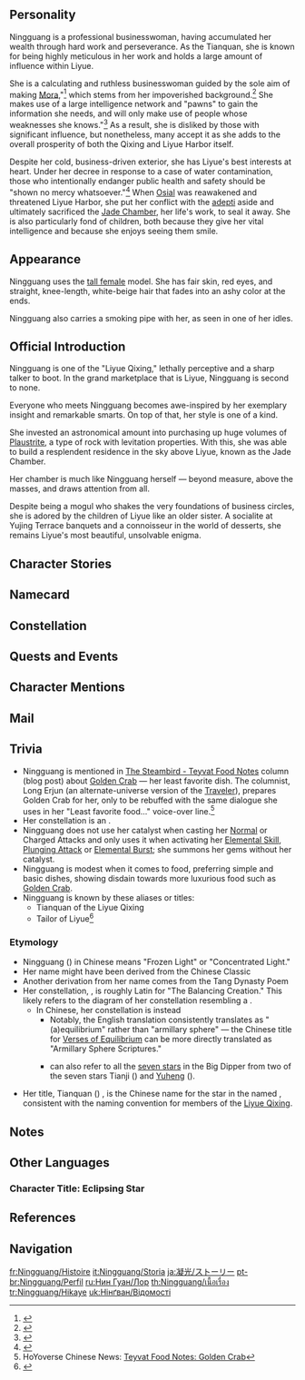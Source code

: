 {{CharacterTabs}}
{{Quote|Owner of the Jade Chamber in the skies above Liyue, there are stories abound about Ningguang, with her elegance and mysterious smile.<br />As a Tianquan of the Liyue Qixing, not only does she embody law and order, she also represents fortune and wit.|Description from the Official Website<ref>Official ''Genshin Impact'' Website: [https://genshin.hoyoverse.com/en/character/liyue?char=2 Ningguang]</ref>}}

==Personality==
{{Quote|The Tianquan of the Liyue Qixing. Her wealth is unsurpassed in all of Teyvat.|In-game character attributes and profile page text}}
Ningguang is a professional businesswoman, having accumulated her wealth through hard work and perseverance. As the Tianquan, she is known for being highly meticulous in her work and holds a large amount of influence within Liyue.

She is a calculating and ruthless businesswoman guided by the sole aim of making [[Mora]],"<ref>{{Ref/VO|Keqing|About Ningguang: Conflict}}</ref> which stems from her impoverished background.<ref name="Zhongli VO">{{Ref/VO|Zhongli|About Ningguang}}</ref> She makes use of a large intelligence network and "pawns" to gain the information she needs, and will only make use of people whose weaknesses she knows."<ref>{{Ref/VO|Ningguang|About Zhongli}}</ref> As a result, she is disliked by those with significant influence, but nonetheless, many accept it as she adds to the overall prosperity of both the Qixing and Liyue Harbor itself.

Despite her cold, business-driven exterior, she has Liyue's best interests at heart. Under her decree in response to a case of water contamination, those who intentionally endanger public health and safety should be "shown no mercy whatsoever."<ref>{{Ref/NPC|Hongyi}}</ref> When [[Osial]] was reawakened and threatened Liyue Harbor, she put her conflict with the [[adepti]] aside and ultimately sacrificed the [[Jade Chamber]], her life's work, to seal it away. She is also particularly fond of children, both because they give her vital intelligence and because she enjoys seeing them smile.

==Appearance==
{{See also|Gold Leaf and Pearly Jade|Orchid's Evening Gown}}
<!-- Keep appearance section short and concise. Limit to 3-4 sentences. Outfits should be described on the outfit pages. -->
Ningguang uses the [[:Category:Tall Female Characters|tall female]] model. She has fair skin, red eyes, and straight, knee-length, white-beige hair that fades into an ashy color at the ends.

Ningguang also carries a smoking pipe with her, as seen in one of her idles.

==Official Introduction==
{{Official Introduction
|title=Jade Star in the Sky
|link=https://www.instagram.com/p/B9Y8YNqnRQO/
|character=Ningguang
}}
{{Quote|The biggest secret in Liyue, is not a secret in of itself, but Ningguang, who herself knows all the secrets of Liyue.|Kaiyang of the Liyue Qixing's comment regarding Ningguang<ref>Facebook: [https://www.facebook.com/Genshinimpact/posts/the-biggest-secret-in-liyue-is-not-a-secret-in-of-itself-but-ningguang-who-herse/630100637840130/ Ningguang's Introduction]</ref><ref group="Note">The English version of Ningguang's official introductions split the contents of the [https://bbs.mihoyo.com/ys/article/807446 original Chinese post] between the official English Facebook and Instagram posts introducing her.</ref>}}
Ningguang is one of the "Liyue Qixing," lethally perceptive and a sharp talker to boot. In the grand marketplace that is Liyue, Ningguang is second to none.

Everyone who meets Ningguang becomes awe-inspired by her exemplary insight and remarkable smarts. On top of that, her style is one of a kind.

She invested an astronomical amount into purchasing up huge volumes of [[Plaustrite]], a type of rock with levitation properties. With this, she was able to build a resplendent residence in the sky above Liyue, known as the Jade Chamber.

Her chamber is much like Ningguang herself — beyond measure, above the masses, and draws attention from all.

Despite being a mogul who shakes the very foundations of business circles, she is adored by the children of Liyue like an older sister. A socialite at Yujing Terrace banquets and a connoisseur in the world of desserts, she remains Liyue's most beautiful, unsolvable enigma.

==Character Stories==
{{Character Story
|title1        = Character Details
|text1         = <p>The "[[Liyue Qixing]]" controls all of the commerce that takes place in [[Liyue Harbor]]. Its highly-revered position is also coveted by many. Their primary ruling is to play things safe and keep a low profile.</p><p>The "Tianquan" of the Qixing, Ningguang, is the only exception. </p><p>She is seen as an excellent merchant in the eyes of her rivals, a friendly elder sister to kids, a socialite at the banquets of Yujing Terrace, and a connoisseur of desserts... Ningguang is the talk of the town, and everyone seems to know everything about her. However, they all seem to tell a different story of Ningguang, with great discrepancies between the versions.</p><p>Still, if there's one thing all the rumors about her agree on, it's that Ningguang is someone truly extraordinary.</p>
|mention1      = 

|title2        = Character Story 1
|friendship2   = 2
|text2         = <p>Up above Liyue Harbor, there is a floating palace held up by plaustrite. It is known as the "[[Jade Chamber]]," and it belongs to Ningguang.</p><p>On a clear day, one can see almost all of Liyue Harbor from the decks outside the palace gates.</p><p>Whenever Ningguang has important business matters to handle, she invariably comes to this floating palace. She strictly forbids anyone from accessing the premises except for her three trusted confidants. Her confidants sort through the relevant information, summarize it and hang the summaries on the wall, while Ningguang rests against the railings, enjoying the view of [[Liyue]] and quietly mulling everything over.</p><p>She is certain to arrive at the perfect solution before her confidants have finished adding everything to the wall. Once she has made her decision she shreds everything and throws it out of the window, creating something of a snowstorm of paper.</p><p>The handwriting on the shredded pieces of paper stands out like ink in the snow to all of the merchants in Liyue Harbor.</p><p>For they know that whenever Ningguang's shredded snow falls, a huge change is about to descend on the business community.</p>
|mention2      = 

|title3        = Character Story 2
|friendship3   = 3
|text3         = <p>"Ningguang knows everything," foreigners will often find the Liyue locals warning them.</p><p>Loophole-hunting guilds, market-manipulating hoarders, smugglers coming ashore with their illicit goods... The Tianquan knows all the details, good, bad and ugly.</p><p>Once, an alchemist from [[Sumeru]] was traveling in Liyue and unwittingly happened across the records of a certain [[Noctilucous Jade|noctilucous jade]] transaction involving the [[Blackcliff Forge]] ten years prior. That night, someone from Ningguang's inner circle knocked on his window and invited him to join Ningguang in the Jade Chamber for a talk.</p><p>Rumor has it that Ningguang has enchanted the Jade Chamber in such a way that allows her to eavesdrop on everyone in the city's private conversations...</p><p>The truth is that Ningguang's eyes and ears are in fact the children who play on the streets in Liyue Harbor.</p><p>Between them, they are aware of every confidential meeting, every private conversation, and every new visitor to the city. When Ningguang gathers them around, her promise of delicious treats proves to be an irresistible incentive, and so they tell her everything they know.</p><p>Once she has finished carefully cross-referencing everything she has learned from the children against other sources, there is no secret hidden from her in Liyue Harbor.</p><p>She understands the value of reciprocity more than anyone, which is why she is more than willing to invest time in mingling with the common folk.</p><p>On top of that, she does actually like seeing the children smile.</p>
|mention3      = 

|title4        = Character Story 3
|friendship4   = 4
|text4         = <p>Ningguang's attitude to making money is largely the same as anyone else's: you can never have enough.</p><p>But money to her is more than just a sign of wealth &mdash; each Mora is a trophy of a hard-won victory.</p><p>Ningguang is kind and friendly toward the common folk, but this is a side of her that none of her business associates could ever hope to see.</p><p>To her, the business world is a playground, and the zero-sum games are the most exciting. Each round she wins against a wealthy merchant brings a gleeful smile to her face as they sigh and reluctantly hand over the Mora, and nothing makes her happier than seeing the guilds bow to her wishes.</p><p>Every victory in this game adds to the wealth of the Liyue Qixing. Liyue Harbor prospers as a result, and this in turn creates more business opportunities and more profit for Ningguang. Every member of the Liyue Qixing is more than happy with this perfect cycle of interlocking interests.</p><p>People often ask Ningguang why she is still doing business in Liyue Harbor when she has already acquired such vast wealth.</p><p>"Vast wealth is a wonderful thing."</p><p>Ningguang patiently replies, never able to understand why people would ask such foolish questions.</p><p>"Adding another Mora to the pot can hardly make it any less wonderful, now, can it?"</p>
|mention4      = 

|title5        = Character Story 4
|friendship5   = 5
|text5         = <p>Everyone living in Liyue Harbor has to abide by the rules. Those who do so will see their interests protected, while those who violate the rules will be punished accordingly.</p><p>The rules are rooted in ancient laws set down by [[Morax]], Liyue Harbor's divine protector, and they are absolute. Over the millennia, each Tianquan has introduced amendments to the rules to ensure they are well aligned with current societal needs.</p><p>The laws are compiled and published along with a 279-page commentary, and a copy is given to each citizen of Liyue.</p><p>Ningguang likes it this way: Law and order is good for business, and she understands the intricacies of the laws that forge the order better than anyone else.</p><p>However, there was a certain ship captain by the name of [[Beidou]] who acted with flagrant disregard for the rules, smuggling contraband goods by leveraging her exotic cargo and exclusive business intelligence. To Ningguang, captain Beidou was the black sheep of Liyue Harbor's business community.</p><p>As Tianquan, it fell to Ningguang to impose heavy fines on Beidou each time she transgressed the rules. But much to her consternation, Beidou seemed to take these fines in her stride, like water off a duck's back.</p><p>Outside of the official channels, too, Ningguang tried to find ways to implore Beidou to change her ways and stop putting the Qixing in such a difficult position. In response, Beidou simply explained away her actions as "enacting justice," "helping the poor" and "keeping the sailors in their jobs." As a firm believer in the principle of live and let live, Beidou had no time for Ningguang's advice.</p><p>In the end, Ningguang agreed to disagree and gave up trying to convince the stubborn Beidou to change.</p>
|mention5      = Morax,Beidou

|title6        = Character Story 5
|friendship6   = 6
|text6         = <p>Being the charming and wealthy woman that she is, Ningguang has never had a shortage of suitors.</p><p>It seems that every eligible bachelor, from the young esquires of Yujing Terrace, to accomplished young businessmen, to renowned sea captains, has at some point invested substantial energy into trying to win Ningguang's affection. One rumor even has it that a wealthy businessman from the [[Court of Fontaine]] signed a major trade deal with Liyue Harbor for the sole reason that it would mean he could see Ningguang more often.</p><p>Ningguang treats all her suitors with an equal measure of kindness and grace, but also keeps them at distance &mdash; enough to keep them interested but not push them away. Curiosity got the better of everyone in town, and now everyone wants to know: Who is Ningguang's lover? </p><p>Little do they know, Ningguang has no love for finite things, and will certainly not be bound by something that is finite.</p><p>The Jade Chamber, a floating palace above Liyue Harbor, belongs to Ningguang alone. It started out about the size of a room, but has since grown so large that in the moonlight it casts its shadow over the whole of Liyue.</p><p>A portion of Ningguang's seemingly limitless wealth goes towards hiring skilled craftsmen to continue the expansion and refurbishment of the Jade Chamber, ensuring that it becomes ever more extravagant as time goes by.</p><p>To Ningguang, the Jade Chamber is a symbol of her wealth and power, and a sign that her business is flourishing.</p><p>Save for Mora, it is the thing Ningguang loves most in the world &mdash; because it is infinite.</p><p>One day, she insists, it will cast its shadow over all the seven nations of [[Teyvat]].</p>
|mention6      = 

|title7        = Chess Game: Liyue Millennial
|friendship7   = 4
|text7         = <p>Ningguang invented a form of chess to pass the time.</p><p>This chessboard not only contains to-scale reproductions of Liyue Harbor's natural and urban geography, vendors, tea houses, shops, hotels and miscellaneous stores, but it also contains six, ten and twelve-sided dice (among others.) Players use the dice to determine how far their chess pieces move, and landing on various locations will trigger different events. Victory in-game is decided by the number of counters in each player's hands.</p><p>The rules can change at any time according to Ningguang's fancies, and when playing with others, she will always follow the newest rule set that she has on hand.</p><p>When she's truly feeling the spirit, she will even design new rules on the spot &mdash; no one has yet beaten her at this game, and she has now reached the 32.6th edition of her rulebook.</p><p>She marketed the 8th edition of the game to the general public, believing it to be the easiest to understand, but it proved to still be far too complicated for ordinary folk.</p><p>Nonetheless, people flock to purchase sets on account of the beauty and intricacy of the model pieces.</p><p>In truth, more people buy it for the models than for the game.</p>
|mention7      = 

|title8        = Vision
|friendship8   = 6
|text8         = <p>No one knows how Visions are created &mdash; they have always seemed to just appear out of thin air, leaving the countless unacknowledged in the lurch without a clue as to how to get one.</p><p>As for Visions left behind after their users die, they are masterless husks without any elemental power, nor is any method of reawakening them known, save for a tiny chance that it may resonate with another &mdash; and only one such "other" at a time...</p><p>Ningguang's first thought upon seeing such an object a subconscious "oh, look, a new business opportunity."</p><p>Putting this up for sale would surely have the rich shelling out for it. And if they can't resonate with it, why, they'll just use it to keep up appearances. A sound call either way...</p><p>And if there should be a way to collect such empty shells, could this not become a long term business?</p><p>Playing with the jewel in one hand, Ningguang began writing plans for an auction in the other, her smile widening as she thought about the riches to be had &mdash; and at that moment, the Vision shone forth its light.</p><p>Ningguang's smile froze as the Vision activated.</p><p>Her attendants, coming upon the sight of their mistress, awakened Vision in hand, began to congratulate her on having obtained a priceless treasure.</p><p>Ningguang, for her part, seemed annoyed instead.</p><p>"What's there to be happy about? Once broken, considered sold!"</p>
|mention8      = 
}}

==Namecard==
{{Namecard|Ningguang: Phoenix}}

==Constellation==
{{Constellation Lore|Opus Aequilibrium}}

==Quests and Events==
{{Quests and Events}}

==Character Mentions==
{{Character Mentions}}

==Mail==
{{Mails by Category List|noheader=1}}

==Trivia==
* Ningguang is mentioned in [[The Steambird#Teyvat Food Notes|The Steambird - Teyvat Food Notes]] column (blog post) about [[Golden Crab]] &mdash; her least favorite dish. The columnist, Long Erjun (an alternate-universe version of the [[Traveler]]), prepares Golden Crab for her, only to be rebuffed with the same dialogue she uses in her "Least favorite food..." voice-over line.<ref>HoYoverse Chinese News: [https://ys.mihoyo.com/main/news/detail/11125 Teyvat Food Notes: Golden Crab]</ref>
* Her constellation is an {{w|armillary sphere}}.
* Ningguang does not use her catalyst when casting her [[Sparkling Scatter|Normal]] or Charged Attacks and only uses it when activating her [[Jade Screen|Elemental Skill]], [[Plunging Attack]] or [[Starshatter|Elemental Burst]]; she summons her gems without her catalyst.
* Ningguang is modest when it comes to food, preferring simple and basic dishes, showing disdain towards more luxurious food such as [[Golden Crab]].
* Ningguang is known by these aliases or titles:
** Tianquan of the Liyue Qixing
** Tailor of Liyue<ref>{{Ref/CS|Zhongli|4}}</ref>

===Etymology===
* Ningguang ({{zh|凝光}}) in Chinese means "Frozen Light" or "Concentrated Light."
* Her name might have been derived from the Chinese Classic {{zh|《滕王阁序》|"Téngwánggéxù"|tl=Preface to the Ode of Prince Teng's Pavilion.}} {{zh|潦水尽而寒潭清 烟光凝而暮山紫|tl=The puddles on the ground have dried up, and the water in the pond is cool and translucent. At dusk the rays of the setting sun, condensed in the evening haze, turn the mountains purple.}}
* Another derivation from her name comes from the Tang Dynasty Poem {{zh|《八月十五夜桃源玩月》|"Bāyuèshíwǔyè Táoyuánwányuè"|tl=The Frolic with the Moon in the Peach Forest on Mid-Autumn.}} {{zh|凝光悠悠寒露坠 此时立在最高山|tl=Concentrated light like slowly descends like frozen dew, I stand upon the peak of the blossoming woods.}}
* Her constellation, {{wt|opus|Opus|Latin}} {{wt|aequilibrium|Aequilibrium|Latin}}, is roughly Latin for "The Balancing Creation." This likely refers to the diagram of her constellation resembling a {{w|gyroscope}}.
** In Chinese, her constellation is instead {{zh|玑衡仪座|Jīhéngyí-zuò|tl={{w|Armillary Sphere}} Apparatus Constellation.}}
*** Notably, the English translation consistently translates {{zh|玑衡|Jīhéng}} as "(a)equilibrium" rather than "armillary sphere" &mdash; the Chinese title for [[Verses of Equilibrium]] can be more directly translated as "Armillary Sphere Scriptures."
*** {{zh|玑衡|Jīhéng}} can also refer to all the [[Liyue Qixing|seven stars]] in the Big Dipper from two of the seven stars Tianji ({{zh|天玑|Tiānjī}}) and [[Keqing|Yuheng]] ({{zh|玉衡|Yùhéng}}).
* Her title, Tianquan ({{zh|s=天权|t=天權|rm=Tiānquán|tl=Celestial Balance}})<!--Apparently 权 does not refer to power in this context.-->, is the Chinese name for the star in the {{w|Big Dipper}} named {{w|Delta Ursae Majoris|Delta Ursae Majoris (Megrez)}}, consistent with the naming convention for members of the [[Liyue Qixing]].

==Notes==
{{Reflist|note=1}}

==Other Languages==
===Character Title: Eclipsing Star===
{{Other Languages
|en      = Eclipsing Star
|zhs     = 掩月天权
|zhs_rm  = Yǎnyuè Tiānquán
|zht     = 掩月天權
|zht_rm  = Yǎnyuè Tiānquán
|zh_tl   = Moon-Concealing Tianquan
|ja      = 月を覆う天権
|ja_rm   = Tsuki wo Oou Tenchuen{{Assumed}}
|ja_tl   = Moon-Concealing Tianquan
|ko      = {{tt|엄월천권|掩月天權}}
|ko_rm   = Eomwol-Cheongwon
|ko_tl   = Moon-Concealing Tianquan{{Sino|ko}}
|es      = La Estrella en Eclipse
|es_tl   = The Star in Eclipse
|fr      = Megrez de l'éclipse
|fr_tl   = Megrez of the Eclipse
|ru      = Лунное затмение
|ru_tl   = Lunar Eclipse
|th      = Tianquan ผู้บดบังดวงเดือน
|th_rm   = Tianquan Phu Bot-bang Duang-duean
|th_tl   = Moon-Concealing Tianquan
|vi      = Yểm Nguyệt Thiên Quyền
|vi_tl   = Lunar Eclipse
|de      = Verdeckter Mond
|de_tl   = Concealed Moon
|id      = Eclipsing Star
|pt      = Tianquan em Eclipse
|pt_tl   = 
|tr      = Örten Yıldız
|tr_tl   = 
|it      = Stella dell'eclissi
|it_tl   = Eclipse Star
}}

==References==
{{Reflist|2}}

==Navigation==
{{Character Navbox|link type=lore}}

[[fr:Ningguang/Histoire]]
[[it:Ningguang/Storia]]
[[ja:凝光/ストーリー]]
[[pt-br:Ningguang/Perfil]]
[[ru:Нин Гуан/Лор]]
[[th:Ningguang/เนื้อเรื่อง]]
[[tr:Ningguang/Hikaye]]
[[uk:Нінґван/Відомості]]